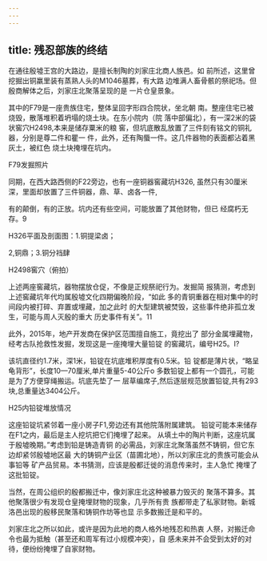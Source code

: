 ```yaml
---
---
---
```

title: 残忍部族的终结
---



在通往殷墟王宫的大路边，是擅长制陶的刘家庄北商人族邑。如 前所述，这里曾挖掘出铜羸里装有蒸熟人头的M1046墓葬，有大路 边堆满人畜骨骸的祭祀场。但殷商解体之后，刘家庄北聚落呈现的是 一片仓皇景象。

其中的F79是一座贵族住宅，整体呈回字形四合院状，坐北朝 南。整座住宅已被烧毁，散落堆积着坍塌的烧土块。在东小院内（院 落中部偏北），有一深2米的袋状窖穴H2498,本来是储存粟米的粮 窖，但坑底散乱放置了三件刻有铭文的铜礼器，分别是尊二件和瞿一 件，此外，还有陶蜃一件。这几件器物的表面都沾着黑灰土，被红色 烧土块掩埋在坑内。



F79发掘照片

同期，在西大路西侧的F22旁边，也有一座铜器窖藏坑H326, 虽然只有30厘米深，里面却放置了三件铜器，鼎、草、卤各一件,

有的颠倒，有的正放。坑内还有些空间，可能放置了其他财物，但已 经腐朽无存。9



H326平面及剖面图：1.铜提梁卤；

2,铜鼎；3.铜分裆肆



H2498窖穴（俯拍）

上述两座窖藏坑，器物摆放仓促，不像是正规祭祀行为。发掘简 报猜测，考虑到上述窖藏坑年代均属殷墟文化四期偏晚阶段，“如此 多的青铜重器在相对集中的时间段内被打碎、弃置或埋藏，加之此时 的大型建筑被焚毁，这些事件绝非孤立发生，可能与周人灭殷的重大 历史事件有关”。11

此外，2015年，地产开发商在保护区范围擅自施工，竟挖出了 部分金属埋藏物，经考古队抢救性发掘，发现这是一座掩埋大量铅锭 的窖藏坑，编号H25。I?

该坑直径约1.7米，深1米，铅锭在坑底堆积厚度有0.5米。铅 锭都是薄片状，“略呈龟背形”，长度10—70厘米,单片重量5-40公斤o 多数铅锭上都有一个圆孔，可能是为了方便穿绳搬运。坑底先垫了一 层草编席子,然后逐层规范放置铅锭,共有293块,总重量达3404公斤。





H25内铅锭堆放情况

这座铅锭坑紧邻着一座小房子F1,旁边还有其他院落附属建筑。 铅锭可能本来储存在F1之内，最后是主人挖坑把它们掩埋了起来。 从填土中的陶片判断，这座坑属于殷墟晚期。”考虑到铅是铸造青铜 的必需品，刘家庄北聚落虽然不铸铜，但它东边却紧邻殷墟地区最 大的铸铜产业区（苗圃北地），所以刘家庄北的贵族可能会从事铅等 矿产品贸易。本书猜测，应该是殷都迁徙的消息传来时，主人急忙 掩埋了这批铅锭。

当然，在周公组织的殷都搬迁中，像刘家庄北这种被暴力毁灭的 聚落不算多。其他聚落很少有发现仓皇掩埋财物的现象，几乎所有贵 族都带走了私家财物。新城洛邑出现的殷移民聚落和铸铜作坊等也显 示多数搬迁是和平的。

刘家庄北之所以如此，或许是因为此地的商人格外地残忍和热衷 人祭，对搬迁命令也最为抵触（甚至还和周军有过小规模冲突），自 感未来并不会受到太好的对待，便纷纷掩埋了自家财物。